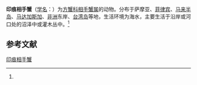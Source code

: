 {{Speciesbox
| name = 印痕相手蟹
| status = 
| status_system = 
| image = 
| genus = Sesarma
| species = impressum
| authority = (H. Milne-Edwards, 1837)<ref name='id12017'>{{cite web| url =http://www.bioinfo.cn/db05/BjdwSpecies.php?action=view&id=12017| title =印痕相手蟹| work =《中国动物物种编目数据库》| publisher =中国科学院微生物研究所| author =中国科学院动物研究所| accessdate =2009-04-28| deadurl =yes| archiveurl =https://web.archive.org/web/20160305071314/http://www.bioinfo.cn/db05/BjdwSpecies.php?action=view&id=12017| archivedate =2016-03-05}}</ref>
}}

'''印痕相手蟹'''（[[学名|学名]]：{{lang|la|''Sesarma impressum''}}）为[[方蟹科|方蟹科]][[相手蟹属|相手蟹属]]的动物。分布于萨摩亚、[[菲律宾|菲律宾]]、[[马来半岛|马来半岛]]、[[马达加斯加|马达加斯加]]、[[非洲|非洲]]东岸、[[台湾岛|台湾岛]]等地，生活环境为海水，主要生活于沿岸或河口处的沼泽中或灌木丛中。<ref name='id12017'/>

== 参考文献 ==
{{reflist}}

{{Wikispecies|Sesarma impressum}}
{{Taxonbar|from=Q14333504}}

[[Category:相手蟹属|印痕相手蟹]]


{{螃蟹小作品}}